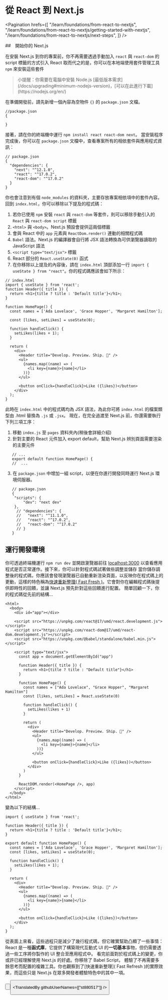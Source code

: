 
# 從 React 到 Next.js

<Pagination
  hrefs={[
    "/learn/foundations/from-react-to-nextjs",
    "/learn/foundations/from-react-to-nextjs/getting-started-with-nextjs",
    "/learn/foundations/from-react-to-nextjs/next-steps",
  ]}
/>

##　開始你的 Next.js

在安裝 Next.js 到你的專案前，你不再需要透過手動加入 `react` 與 `react-dom` 的 script 標籤的方式引入 React
取而代之的是，你可以在本地端使用套件管理工具 `npm` 來安裝這些套件

<Blockquote>
  小提醒：你需要在電腦中安裝 Node.js
  [最低版本需求](/docs/upgrading#minimum-nodejs-version)，[可以在此進行下載](https://nodejs.org/en/)
</Blockquote>

在準備開發前，請先新增一個內容為空物件 `{}` 的 `package.json` 文檔。

```
//package.json
{

}
```

接著，請在你的終端機中運行 `npm install react react-dom next`。
當安裝程序完成後，你可以在 `package.json` 文檔中，查看專案所有的相依套件與應用程式資訊：

```
// package.json
{
  "dependencies": {
    "next": "^12.1.0",
    "react": "^17.0.2",
    "react-dom": "^17.0.2"
  }
}
```

你也會注意到有個 `node_modules` 的資料夾，主要存放專案相依項中的套件內容。
回到 `index.html`，你可以移除以下提及的程式碼：

  1. 若你已使用 `npm` 安裝 `react` 與 `react-dom` 等套件，則可以移除手動引入的 `React` 與 `react-dom script` 標籤
  2. ```<html>``` 與 ```<body>```。Next.js 預設會提供這兩個標籤
  3. 會與 React 中的 `app` 元素與 `ReactDom.render()` 連動的相關程式碼
  4. `Babel` 語法。Next.js 的編譯器會自行將 JSX 語法轉換為可供瀏覽器讀取的 JavaScript 語法
  5. `<script type="text/jsx">` 標籤
  6. React 部分的 `React.useState(0)` 函式
  7. 在你移除以上提及的內容後，請在 `index.html` 頂部添加一行 `import { useState } from "react"`。你的程式碼應該會如下所示：

```
// index.html
import { useState } from 'react';
function Header({ title }) {
  return <h1>{title ? title : 'Default title'}</h1>;
}

function HomePage() {
  const names = ['Ada Lovelace', 'Grace Hopper', 'Margaret Hamilton'];

  const [likes, setLikes] = useState(0);

  function handleClick() {
    setLikes(likes + 1);
  }

  return (
    <div>
      <Header title="Develop. Preview. Ship. 🚀" />
      <ul>
        {names.map((name) => (
          <li key={name}>{name}</li>
        ))}
      </ul>

      <button onClick={handleClick}>Like ({likes})</button>
    </div>
  );
}
```

此時在 `index.html` 中的程式碼均為 JSX 語法，為此你可將 `index.html` 的檔案類型由 .html 替換為 `.js` 或 `.jsx`。
現在，在完全過渡至 Next.js 前，你還需要執行下列三項工序：

1. 移動 `index.js` 至 `pages` 資料夾內(稍後會詳細介紹)
2. 針對主要的 React 元件加入 export default，幫助 Next.js 辨別頁面需要渲染的主要元件

```
   // ...
   export default function HomePage() {
   //  ...
```

3. 在 `package.json` 中增加一組 script，以便在你進行開發同時運行 Next.js 環境伺服器。

```
   // package.json
   {
    "scripts": {
        "dev": "next dev"
    },
     // "dependencies": {
     //   "next": "^11.1.0",
     //   "react": "^17.0.2",
     //   "react-dom": "^17.0.2"
     // }
   }
```

## 運行開發環境

你可透過終端機運行 `npm run dev` 並開啟瀏覽器前往 [localhost:3000](localhost:3000) 以查看應用程式是否正常運作。接下來，你可以針對程式碼試著做些調整並儲存
當你儲存調整後的程式碼，你應該會發現瀏覽器已自動重新渲染頁面，以反映你在程式碼上的更動，這樣的特色稱為[快速重新整理( Fast Fresh )](https://nextjs.org/docs/basic-features/fast-refresh)。它會對你在編輯程式碼後提供即時性的回饋，並讓 Next.js 預先針對這些回饋進行配置。
簡單回顧一下，你的程式碼從先前的結構...

```
<html>
  <body>
    <div id="app"></div>

    <script src="https://unpkg.com/react@17/umd/react.development.js"></script>
    <script src="https://unpkg.com/react-dom@17/umd/react-dom.development.js"></script>
    <script src="https://unpkg.com/@babel/standalone/babel.min.js"></script>

    <script type="text/jsx">
      const app = document.getElementById("app")

      function Header({ title }) {
        return <h1>{title ? title : "Default title"}</h1>
      }

      function HomePage() {
        const names = ["Ada Lovelace", "Grace Hopper", "Margaret Hamilton"]
        const [likes, setLikes] = React.useState(0)

        function handleClick() {
          setLikes(likes + 1)
        }

        return (
          <div>
            <Header title="Develop. Preview. Ship. 🚀" />
            <ul>
              {names.map((name) => (
                <li key={name}>{name}</li>
              ))}
            </ul>

            <button onClick={handleClick}>Like ({likes})</button>
          </div>
        )
      }

      ReactDOM.render(<HomePage />, app)
    </script>
  </body>
</html>
```

變為以下的結構...

```
import { useState } from 'react';

function Header({ title }) {
  return <h1>{title ? title : 'Default title'}</h1>;
}

export default function HomePage() {
  const names = ['Ada Lovelace', 'Grace Hopper', 'Margaret Hamilton'];
  const [likes, setLikes] = useState(0);

  function handleClick() {
    setLikes(likes + 1);
  }

  return (
    <div>
      <Header title="Develop. Preview. Ship. 🚀" />
      <ul>
        {names.map((name) => (
          <li key={name}>{name}</li>
        ))}
      </ul>

      <button onClick={handleClick}>Like ({likes})</button>
    </div>
  );
}
```

從表面上來看，這些過程只是減少了幾行程式碼，但它確實幫助凸顯了一些事情：React 是一種**函式庫**，它提供了構築現代互動式 UI 的**一切基本**事物，但仍需要透過一些工序將你製作的 UI 整合至應用程式中。
看完前面對於程式碼上的變更，你或許已經理解使用 Next.js 的好處。你移除了 Babel Script， 體驗了不再需要多餘思考而配置的複雜工具。你也觀察到了[快速重新整理]( Fast Refresh )的實際效果，而這些只是 Next.js 在眾多開發者體驗特色中的其中一項。

<Button
  content="返回上一頁 ←"
  url="/learn/foundations/about-nextjs/index"
  basicStyle="text-white bg-[#0070f3]"
  hoverStyle="hover:opacity-90"
/>

<Button
  content="前往下一頁 →"
  url="/learn/foundations/from-react-to-nextjs/next-steps"
  basicStyle="text-white bg-[#0070f3]"
  hoverStyle="hover:opacity-90"
/>

<TranslatedBy githubUserNames={["st880517"]} />
